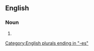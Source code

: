 {{also|looking glasses}}

==English==

===Noun===
{{head|en|noun form}}

# {{plural of|looking-glass|lang=en}}

[[Category:English plurals ending in "-es"]]